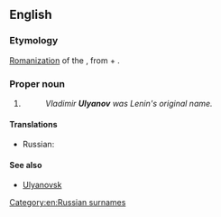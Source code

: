 ==English==

===Etymology===
[[romanization|Romanization]] of the {{etyl|ru}} {{term|Ульянов|lang=ru}}, from {{term|Ульян||[[Julian]]|lang=ru}} + {{term|-ов||genitive possessive ending|tr=-ov|lang=ru}}.

===Proper noun===
{{en-proper noun}}

# {{non-gloss definition|A [[transliteration]] of a Russian surname.}}
#: ''Vladimir '''Ulyanov''' was Lenin's original name.''

====Translations====
{{trans-top|surname}}
* Russian: {{t+|ru|Ульянов|m|tr=Ul'jánov}}
{{trans-mid}}
{{trans-bottom}}

====See also====
* [[Ulyanovsk]]

[[Category:en:Russian surnames]]